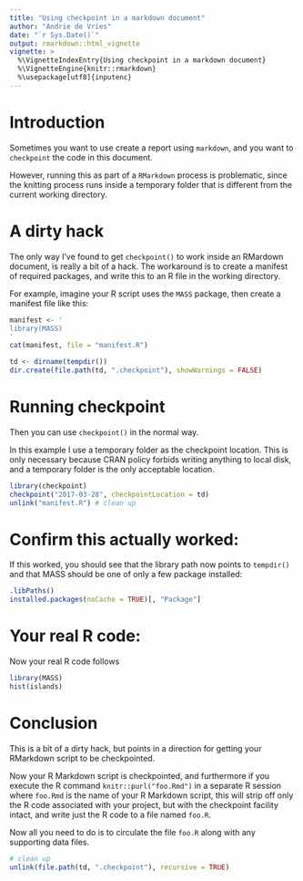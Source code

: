 ```yaml
---
title: "Using checkpoint in a markdown document"
author: "Andrie de Vries"
date: "`r Sys.Date()`"
output: rmarkdown::html_vignette
vignette: >
  %\VignetteIndexEntry{Using checkpoint in a markdown document}
  %\VignetteEngine{knitr::rmarkdown}
  %\usepackage[utf8]{inputenc}
---
```


# Introduction

Sometimes you want to use create a report using `markdown`, and you want to `checkpoint` the code in this document.

However, running this as part of a `RMarkdown` process is problematic, since the knitting process runs inside a temporary folder that is different from the current working directory.

# A dirty hack

The only way I've found to get `checkpoint()` to work inside an RMardown document, is really a bit of a hack. The workaround is to create a manifest of required packages, and write this to an R file in the working directory.

For example, imagine your R script uses the `MASS` package, then create a manifest file like this:

```r
manifest <- '
library(MASS)
'
cat(manifest, file = "manifest.R")

td <- dirname(tempdir())
dir.create(file.path(td, ".checkpoint"), showWarnings = FALSE)
```


# Running checkpoint

Then you can use `checkpoint()` in the normal way.

In this example I use a temporary folder as the checkpoint location. This is only necessary because CRAN policy forbids writing anything to local disk, and a temporary folder is the only acceptable location.

```r
library(checkpoint)
checkpoint("2017-03-28", checkpointLocation = td)
unlink("manifest.R") # clean up
```

# Confirm this actually worked:

If this worked, you should see that the library path now points to `tempdir()` and that MASS should be one of only a few package installed:

```r
.libPaths()
installed.packages(noCache = TRUE)[, "Package"]
```

# Your real R code:

Now your real R code follows

```r
library(MASS)
hist(islands)
```

# Conclusion

This is a bit of a dirty hack, but points in a direction for getting your RMarkdown script to be checkpointed.

Now your R Markdown script is checkpointed, and furthermore if you execute the R command `knitr::purl("foo.Rmd")` in a separate R session where `foo.Rmd` is the name of your R Markdown script, this will strip off only the R code associated with your project, but with the checkpoint facility intact, and write just the R code to a file named `foo.R`.

Now all you need to do is to circulate the file `foo.R` along with any supporting data files.

```r
# clean up
unlink(file.path(td, ".checkpoint"), recursive = TRUE)
```